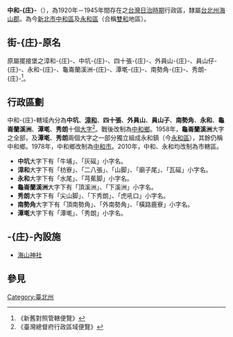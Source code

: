{{noteTA
|1=zh-hans:庄; zh-hant:庄;
}}

'''中和-{庄}-'''（{{jpn|j=中和庄|kn=ちゅうわしょう|rm=Chūwa Shō}}），為1920年－1945年間存在之[[台灣|台灣]][[台灣日治時期|日治時期]]行政區，隸屬[[臺北州|台北州]][[海山郡|海山郡]]。為今[[新北市|新北市]][[中和區|中和區]]及[[永和區|永和區]]（合稱[[雙和|雙和]]地區）。

==街-{庄}-原名==
原屬擺接堡之漳和-{庄}-、中坑-{庄}-、四十張-{庄}-、外員山-{庄}-、員山仔-{庄}-、永和-{庄}-、龜崙蘭溪洲-{庄}-、潭墘-{庄}-、南勢角-{庄}-、秀朗-{庄}-<ref>《新舊對照管轄便覽》</ref>。

==行政區劃==
中和-{庄}-轄域內分為'''中坑'''、'''[[漳和|漳和]]'''、'''四十張'''、'''外員山'''、'''員山子'''、'''南勢角'''、'''永和'''、'''龜崙蘭溪洲'''、'''潭墘'''、'''秀朗'''十個[[大字_(行政區劃)|大字]]<ref>《臺灣總督府行政區域便覽》</ref>。戰後改制為[[中和區|中和鄉]]。1958年，'''龜崙蘭溪洲'''大字之全部，及'''潭墘'''、'''秀朗'''兩個大字之一部分獨立組成永和鎮（今[[永和區|永和區]]），其餘仍稱中和鄉。1978年，中和鄉改制為[[中和區|中和市]]。2010年，中和、永和均改制為市轄區。

*'''中坑'''大字下有「牛埔」、「灰磘」小字名。
*'''漳和'''大字下有「枋寮」、「二八張」、「山脚」、「廟子尾」、「瓦磘」小字名。
*'''永和'''大字下有「水尾」、「芎蕉脚」小字名。
*'''龜崙蘭溪洲'''大字下有「頂溪洲」、「下溪洲」小字名。
*'''秀朗'''大字下有「尖山脚」、「下秀朗」、「虎吼口」小字名。
*'''南勢角'''大字下有「頂南勢角」、「外南勢角」、「橫路鹿寮」小字名。
*'''潭墘'''大字下有「潭墘」、「秀朗」小字名。

== -{庄}-內設施 ==
*[[海山神社|海山神社]]

== 參見 ==
{{reflist}}

{{臺北州}}
[[Category:臺北州|Category:臺北州]]